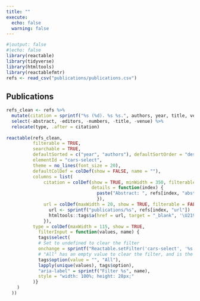 ```yaml
---
title: ""
execute:
  echo: false
  warning: false
---
```


```r
#|output: false
#|echo: false
library(reactable)
library(tidyverse)
library(htmltools)
library(reactablefmtr)
refs <- read_csv("publications/publications.csv")
```

::: {.column-page-inset}
# Publications

```r
refs_clean <- refs %>% 
  mutate(citation = sprintf("%s (%d). %s %s.", authors, year, title, venue), .after = url) %>% 
  select(-abstract, -editors, -numbers, -title, -venue) %>% 
  relocate(type, .after = citation)
         
reactable(refs_clean, 
          filterable = TRUE, 
          searchable = TRUE, 
          defaultSorted = c("year", "authors"), defaultSortOrder = "desc", 
          elementId = "cars-select", 
          theme = no_lines(font_size = 20),
          defaultColDef = colDef(show = FALSE, name = ""),
          columns = list(
              citation = colDef(show = TRUE, minWidth = 350, filterable = FALSE, 
                                details = function(index) {
                                  paste("Abstract: ", refs[index, "abstract"])
                                  }),
              url = colDef(maxWidth = 20, show = TRUE, filterable = FALSE, cell = function(value, index) {
                url <- sprintf("publications/%s", refs[index, "url"])
                htmltools::tags$a(href = url, target = "_blank", '\U2193')
              }),
          type = colDef(maxWidth = 115, show = TRUE,
            filterInput = function(values, name) {
            tags$select(
            # Set to undefined to clear the filter
            onchange = sprintf("Reactable.setFilter('cars-select', '%s', event.target.value || undefined)", name),
            # "All" has an empty value to clear the filter, and is the default option
            tags$option(value = "", "All"),
            lapply(unique(values), tags$option),
            "aria-label" = sprintf("Filter %s", name),
            style = "width: 100%; height: 28px;"
          )}
    )
  ))
```
:::
